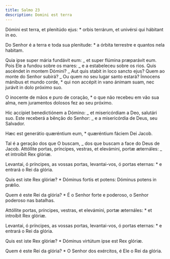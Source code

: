 ```yaml
---
title: Salmo 23
description: Domini est terra
---
```


<div class="side-by-side not-content">

Dómini est terra, et plenitúdo ejus: \* orbis terrárum, et univérsi qui hábitant in eo.

Do Senhor é a terra e toda sua plenitude: \* a órbita terrestre e quantos nela habitam.

Quia ipse super mária fundávit eum: _ et super flúmina præparávit eum. Pois Ele a fundou sobre os mares: _ e a estabeleceu sobre os rios. Quis ascéndet in montem Dómini? _ Aut quis stabit in loco sancto ejus? Quem ao monte do Senhor subirá? _ Ou quem no seu lugar santo estará? Ínnocens mánibus et mundo corde, \* qui non accépit in vano ánimam suam, nec jurávit in dolo próximo suo.

O inocente de mãos e puro de coração, \* o que não recebeu em vão sua alma, nem juramentos dolosos fez ao seu próximo.

Hic accípiet benedictiónem a Dómino: _ et misericórdiam a Deo, salutári suo. Este receberá a bênção do Senhor: _ e a misericórdia de Deus, seu Salvador.

Hæc est generátio quæréntium eum, \* quæréntium fáciem Dei Jacob.

Tal é a geração dos que O buscam, _ dos que buscam a face do Deus de Jacob. Attóllite portas, príncipes, vestras, et elevámini, portæ æternáles: _ et introíbit Rex glóriæ.

Levantai, ó príncipes, as vossas portas, levantai-vos, ó portas eternas: \* e entrará o Rei da glória.

Quis est iste Rex glóriæ? \* Dóminus fortis et potens: Dóminus potens in prǽlio.

Quem é este Rei da glória? \* É o Senhor forte e poderoso, o Senhor poderoso nas batalhas.

Attóllite portas, príncipes, vestras, et elevámini, portæ æternáles: \* et introíbit Rex glóriæ.

Levantai, ó príncipes, as vossas portas, levantai-vos, ó portas eternas: \* e entrará o Rei da glória.

Quis est iste Rex glóriæ? \* Dóminus virtútum ipse est Rex glóriæ.

Quem é este Rei da glória? \* O Senhor dos exércitos, é Ele o Rei da glória.

</div>
